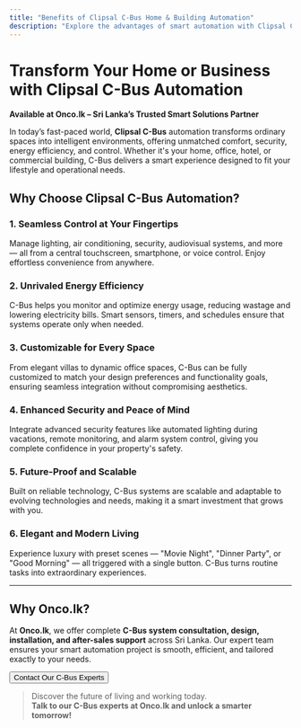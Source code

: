 ```yaml
---
title: "Benefits of Clipsal C-Bus Home & Building Automation"
description: "Explore the advantages of smart automation with Clipsal C-Bus systems in Sri Lanka, available through Onco.lk."
---
```



# Transform Your Home or Business with Clipsal C-Bus Automation  
**Available at Onco.lk – Sri Lanka’s Trusted Smart Solutions Partner**

In today’s fast-paced world, **Clipsal C-Bus** automation transforms ordinary spaces into intelligent environments, offering unmatched comfort, security, energy efficiency, and control. Whether it's your home, office, hotel, or commercial building, C-Bus delivers a smart experience designed to fit your lifestyle and operational needs.

## Why Choose Clipsal C-Bus Automation?

### 1. Seamless Control at Your Fingertips  
Manage lighting, air conditioning, security, audiovisual systems, and more — all from a central touchscreen, smartphone, or voice control. Enjoy effortless convenience from anywhere.

### 2. Unrivaled Energy Efficiency  
C-Bus helps you monitor and optimize energy usage, reducing wastage and lowering electricity bills. Smart sensors, timers, and schedules ensure that systems operate only when needed.

### 3. Customizable for Every Space  
From elegant villas to dynamic office spaces, C-Bus can be fully customized to match your design preferences and functionality goals, ensuring seamless integration without compromising aesthetics.

### 4. Enhanced Security and Peace of Mind  
Integrate advanced security features like automated lighting during vacations, remote monitoring, and alarm system control, giving you complete confidence in your property's safety.

### 5. Future-Proof and Scalable  
Built on reliable technology, C-Bus systems are scalable and adaptable to evolving technologies and needs, making it a smart investment that grows with you.

### 6. Elegant and Modern Living  
Experience luxury with preset scenes — "Movie Night", "Dinner Party", or "Good Morning" — all triggered with a single button. C-Bus turns routine tasks into extraordinary experiences.

---

## Why Onco.lk?

At **Onco.lk**, we offer complete **C-Bus system consultation, design, installation, and after-sales support** across Sri Lanka. Our expert team ensures your smart automation project is smooth, efficient, and tailored exactly to your needs.

<Button>Contact Our C-Bus Experts</Button>

> Discover the future of living and working today.  
> **Talk to our C-Bus experts at Onco.lk and unlock a smarter tomorrow!**


